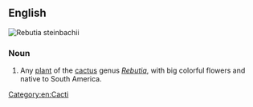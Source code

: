 ==English==
[[Image:Sulcorebutia steinbachii 1.jpg|thumb|''Rebutia steinbachii'']]
{{wikipedia|Rebutia}}
{{wikispecies|Rebutia}}

===Noun===
{{en-noun|head=[[crown]] [[cactus]]|es}}

# Any [[plant]] of the [[cactus]] genus ''[[Rebutia]]'', with big colorful flowers and native to South America.

[[Category:en:Cacti]]